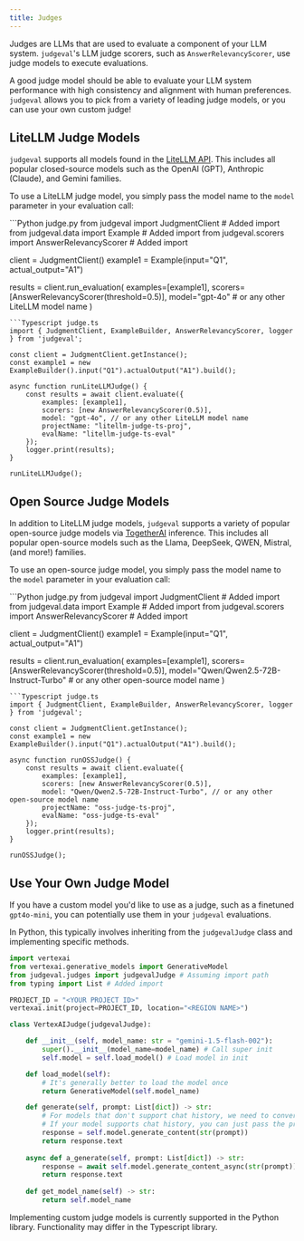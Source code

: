 ```yaml
---
title: Judges
---
```


Judges are LLMs that are used to evaluate a component of your LLM system. `judgeval`'s LLM judge scorers, such as 
`AnswerRelevancyScorer`, use judge models to execute evaluations.

A good judge model should be able to evaluate your LLM system performance with high consistency and alignment with human preferences. 
`judgeval` allows you to pick from a variety of leading judge models, or you can use your own custom judge!


## LiteLLM Judge Models
`judgeval` supports all models found in the [LiteLLM API](https://docs.litellm.ai/docs/providers). 
This includes all popular closed-source models such as the OpenAI (GPT), Anthropic (Claude), and Gemini families. 

To use a LiteLLM judge model, you simply pass the model name to the `model` parameter in your evaluation call:

<CodeGroup>
```Python judge.py
from judgeval import JudgmentClient # Added import
from judgeval.data import Example # Added import
from judgeval.scorers import AnswerRelevancyScorer # Added import

client = JudgmentClient()
example1 = Example(input="Q1", actual_output="A1")

results = client.run_evaluation(
    examples=[example1],
    scorers=[AnswerRelevancyScorer(threshold=0.5)],
    model="gpt-4o"  # or any other LiteLLM model name
)
```
```Typescript judge.ts
import { JudgmentClient, ExampleBuilder, AnswerRelevancyScorer, logger } from 'judgeval';

const client = JudgmentClient.getInstance();
const example1 = new ExampleBuilder().input("Q1").actualOutput("A1").build();

async function runLiteLLMJudge() {
    const results = await client.evaluate({
        examples: [example1],
        scorers: [new AnswerRelevancyScorer(0.5)],
        model: "gpt-4o", // or any other LiteLLM model name
        projectName: "litellm-judge-ts-proj",
        evalName: "litellm-judge-ts-eval"
    });
    logger.print(results);
}

runLiteLLMJudge();
```
</CodeGroup>

## Open Source Judge Models

In addition to LiteLLM judge models, `judgeval` supports a variety of popular open-source judge models via [TogetherAI](https://together.ai/) inference. 
This includes all popular open-source models such as the Llama, DeepSeek, QWEN, Mistral, (and more!) families.

To use an open-source judge model, you simply pass the model name to the `model` parameter in your evaluation call:

<CodeGroup>
```Python judge.py
from judgeval import JudgmentClient # Added import
from judgeval.data import Example # Added import
from judgeval.scorers import AnswerRelevancyScorer # Added import

client = JudgmentClient()
example1 = Example(input="Q1", actual_output="A1")

results = client.run_evaluation(
    examples=[example1],
    scorers=[AnswerRelevancyScorer(threshold=0.5)],
    model="Qwen/Qwen2.5-72B-Instruct-Turbo"  # or any other open-source model name
)
```
```Typescript judge.ts
import { JudgmentClient, ExampleBuilder, AnswerRelevancyScorer, logger } from 'judgeval';

const client = JudgmentClient.getInstance();
const example1 = new ExampleBuilder().input("Q1").actualOutput("A1").build();

async function runOSSJudge() {
    const results = await client.evaluate({
        examples: [example1],
        scorers: [new AnswerRelevancyScorer(0.5)],
        model: "Qwen/Qwen2.5-72B-Instruct-Turbo", // or any other open-source model name
        projectName: "oss-judge-ts-proj",
        evalName: "oss-judge-ts-eval"
    });
    logger.print(results);
}

runOSSJudge();
```
</CodeGroup>

## Use Your Own Judge Model

If you have a custom model you'd like to use as a judge, such as a finetuned `gpt4o-mini`, you can potentially use them in your `judgeval` evaluations.

In Python, this typically involves inheriting from the `judgevalJudge` class and implementing specific methods.

```Python gemini_judge.py 
import vertexai
from vertexai.generative_models import GenerativeModel
from judgeval.judges import judgevalJudge # Assuming import path
from typing import List # Added import

PROJECT_ID = "<YOUR PROJECT ID>"
vertexai.init(project=PROJECT_ID, location="<REGION NAME>")

class VertexAIJudge(judgevalJudge):

    def __init__(self, model_name: str = "gemini-1.5-flash-002"):
        super().__init__(model_name=model_name) # Call super init
        self.model = self.load_model() # Load model in init

    def load_model(self):
        # It's generally better to load the model once
        return GenerativeModel(self.model_name)

    def generate(self, prompt: List[dict]) -> str:
        # For models that don't support chat history, we need to convert to string
        # If your model supports chat history, you can just pass the prompt directly
        response = self.model.generate_content(str(prompt))
        return response.text
    
    async def a_generate(self, prompt: List[dict]) -> str:
        response = await self.model.generate_content_async(str(prompt))
        return response.text
    
    def get_model_name(self) -> str:
        return self.model_name
```

<Note>
Implementing custom judge models is currently supported in the Python library. Functionality may differ in the Typescript library.
</Note>
